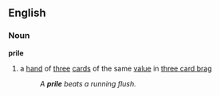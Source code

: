 ==English==
===Noun===
'''prile'''
# a [[hand]] of [[three]] [[card]]s of the same [[value]] in [[three card brag]]
#:''A '''prile''' beats a running flush.''